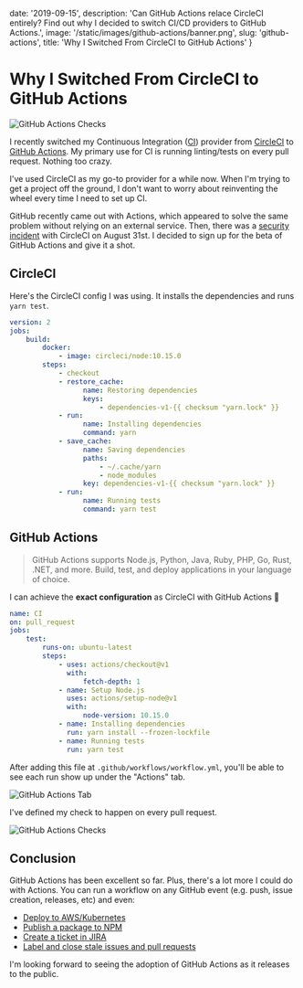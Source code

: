 
date: '2019-09-15',
description: 'Can GitHub Actions relace CircleCI entirely? Find out why I decided to switch CI/CD providers to GitHub Actions.',
image: '/static/images/github-actions/banner.png',
slug: 'github-actions',
title: 'Why I Switched From CircleCI to GitHub Actions'
}


# Why I Switched From CircleCI to GitHub Actions

<DateAndViews date={meta.date} id={meta.slug} />

![GitHub Actions Checks](/static/images/github-actions/banner.png)

I recently switched my Continuous Integration ([CI](https://en.wikipedia.org/wiki/Continuous_integration))
provider from [CircleCI](https://circleci.com/) to [GitHub Actions](https://github.com/features/actions).
My primary use for CI is running linting/tests on every pull request. Nothing too crazy.

I've used CircleCI as my go-to provider for a while now. When I'm trying to get a project off the ground,
I don't want to worry about reinventing the wheel every time I need to set up CI.

GitHub recently came out with Actions, which appeared to solve the same problem without relying on an external service.
Then, there was a [security incident](https://support.circleci.com/hc/en-us/articles/360034852194-Security-Incident-on-8-31-2019-Details-and-FAQs-) with CircleCI on August 31st.
I decided to sign up for the beta of GitHub Actions and give it a shot.

## CircleCI

Here's the CircleCI config I was using. It installs the dependencies and runs `yarn test`.

```yml
version: 2
jobs:
    build:
        docker:
            - image: circleci/node:10.15.0
        steps:
            - checkout
            - restore_cache:
                  name: Restoring dependencies
                  keys:
                      - dependencies-v1-{{ checksum "yarn.lock" }}
            - run:
                  name: Installing dependencies
                  command: yarn
            - save_cache:
                  name: Saving dependencies
                  paths:
                      - ~/.cache/yarn
                      - node_modules
                  key: dependencies-v1-{{ checksum "yarn.lock" }}
            - run:
                  name: Running tests
                  command: yarn test
```

## GitHub Actions

> GitHub Actions supports Node.js, Python, Java, Ruby, PHP, Go, Rust, .NET, and more. Build, test, and deploy applications in your language of choice.

I can achieve the **exact configuration** as CircleCI with GitHub Actions 🎉

```yml
name: CI
on: pull_request
jobs:
    test:
        runs-on: ubuntu-latest
        steps:
            - uses: actions/checkout@v1
              with:
                  fetch-depth: 1
            - name: Setup Node.js
              uses: actions/setup-node@v1
              with:
                  node-version: 10.15.0
            - name: Installing dependencies
              run: yarn install --frozen-lockfile
            - name: Running tests
              run: yarn test
```

After adding this file at `.github/workflows/workflow.yml`, you'll be able to see each run show up under the "Actions" tab.

![GitHub Actions Tab](/static/images/github-actions/actions-tab.png)

I've defined my check to happen on every pull request.

![GitHub Actions Checks](/static/images/github-actions/checks.png)

## Conclusion

GitHub Actions has been excellent so far. Plus, there's a lot more I could do with Actions.
You can run a workflow on any GitHub event (e.g. push, issue creation, releases, etc) and even:

-   [Deploy to AWS/Kubernetes](https://github.com/actions/aws)
-   [Publish a package to NPM](https://github.com/actions/npm)
-   [Create a ticket in JIRA](https://github.com/atlassian/gajira)
-   [Label and close stale issues and pull requests](https://github.com/actions/stale)

I'm looking forward to seeing the adoption of GitHub Actions as it releases to the public.
